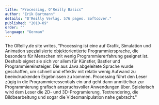 ```yaml
---
title: "Processing, O'Reilly Basics"
author: "Erik Bartmann"
details: "O'Reilly Verlag. 576 pages. Softcover."
published: "2010-09"
order: ""
language: "German"
---
```


The OReilly.de site writes, "Processing ist eine auf Grafik, Simulation und Animation spezialisierte objektorientierte Programmiersprache, die besonders für Menschen mit wenig Programmiererfahrung geeignet ist. Deshalb eignet sie sich vor allem für Künstler, Bastler und Programmiereinsteiger. Die aus Java abgeleitete Sprache wurde geschaffen, um schnell und effektiv mit relativ wenig Aufwand zu beeindruckenden Ergebnissen zu kommen. Processing führt den Leser zügig in die Programmieressentials ein und geht dann unmittelbar zur Programmierung grafisch anspruchsvoller Anwendungen über. Spielerisch wird dem Leser die 2D- und 3D-Programierung, Textrendering, die Bildbearbeitung und sogar die Videomanipulation nahe gebracht."

